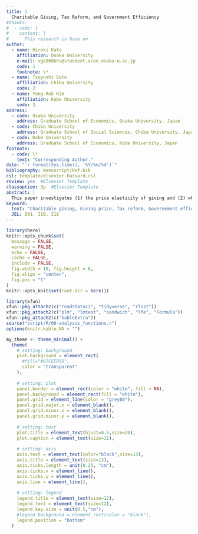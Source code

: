 ```yaml
---
title: |
  Charitable Giving, Tax Reform, and Government Efficiency
#thanks: 
#  - code: 1
#    content: |
#      This research is base on
author: 
  - name: Hiroki Kato
    affiliation: Osaka University
    e-mail: vge008kh\@stundent.econ.osaka-u.ac.jp
    code: 1
    footnote: \*
  - name: Tsuyoshi Goto
    affiliation: Chiba University
    code: 2
  - name: Yong-Rok Kim
    affiliation: Kobe University
    code: 3
address:
  - code: Osaka University
    address: Graduate School of Economics, Osaka University, Japan
  - code: Chiba University
    address: Graduate School of Social Sciences, Chiba University, Japan
  - code: Kobe University
    address: Graduate School of Economics, Kobe University, Japan
footnote:
  - code: \*
    text: "Corresponding Author."
date: "`r format(Sys.time(), '%Y/%m/%d')`"
bibliography: manuscript/Ref.bib
csl: template/elsevier-harvard.csl
review: yes  #Elsevier Template
classoption: 3p  #Elsevier Template
abstract: |
  This paper investigates (1) the price elasticity of giving and (2) whether the different perception towards the government cause the different giving behavior using South Korean panel data. Our result classifies that the price elasticity of giving in Korea is -0.59 ~ -1.01 for intensive margin and -1.17 ~ -1.48 for extensive margin. We also show that the amount of donation is not different between those who regard government as inefficient and the others, though the giving price elasticity of the former is more elastic than the latter. This means that those who think of government as inefficient have more willingness to donate for 1\% reduction of giving price. 
keyword:
  text: "Charitable giving, Giving price, Tax reform, Governement efficiency, South Korea"
  JEL: D91, I10, I18
---
```


```r
library(here)
knitr::opts_chunk$set(
  message = FALSE, 
  warning = FALSE, 
  echo = FALSE, 
  cache = FALSE,
  include = FALSE,
  fig.width = 10, fig.height = 6,
  fig.align = "center",
  fig.pos = "t"
)
knitr::opts_knit$set(root.dir = here())
```

```r
library(xfun)
xfun::pkg_attach2(c("readstata13", "tidyverse", "rlist"))
xfun::pkg_attach2(c("plm", "lmtest", "sandwich", "lfe", "Formula"))
xfun::pkg_attach2(c("kableExtra"))
source("script/R/00-analysis_functions.r")
options(knitr.kable.NA = "")
```

```r
my_theme <- theme_minimal() +
  theme(
    # setting: background
    plot.background = element_rect(
      #fill="#87CEEB50", 
      color = "transparent"
    ),
    
    # setting: plot
    panel.border = element_rect(color = "white", fill = NA),
    panel.background = element_rect(fill = "white"),   
    panel.grid = element_line(color = "grey80"),
    panel.grid.major.x = element_blank(),
    panel.grid.minor.x = element_blank(),
    panel.grid.minor.y = element_blank(),
    
    # setting: text
    plot.title = element_text(hjust=0.5,size=20),       
    plot.caption = element_text(size=11),       
    
    # setting: axis
    axis.text = element_text(color="black",size=13),    
    axis.title = element_text(size=13),
    axis.ticks.length = unit(0.25, "cm"),
    axis.ticks.x = element_line(),
    axis.ticks.y = element_line(),
    axis.line = element_line(),
    
    # setting: legend
    legend.title = element_text(size=12),               
    legend.text = element_text(size=12),                
    legend.key.size = unit(0.5,"cm"),
    #legend.background = element_rect(color = "black"), 
    legend.position = "bottom"
  )
```
